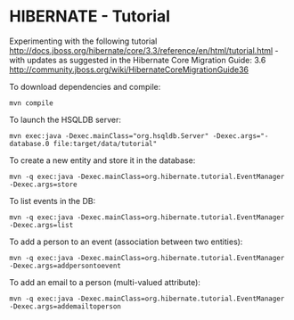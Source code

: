 = HIBERNATE - Tutorial =


Experimenting with the following tutorial
http://docs.jboss.org/hibernate/core/3.3/reference/en/html/tutorial.html - 
with updates as suggested in the Hibernate Core Migration Guide: 3.6
http://community.jboss.org/wiki/HibernateCoreMigrationGuide36

To download dependencies and compile:

<pre>mvn compile</pre>

To launch the HSQLDB server:

<pre>mvn exec:java -Dexec.mainClass="org.hsqldb.Server" -Dexec.args="-database.0 file:target/data/tutorial"</pre>

To create a new entity and store it in the database:

<pre>mvn -q exec:java -Dexec.mainClass=org.hibernate.tutorial.EventManager -Dexec.args=store</pre>

To list events in the DB:

<pre>mvn -q exec:java -Dexec.mainClass=org.hibernate.tutorial.EventManager -Dexec.args=list</pre>

To add a person to an event (association between two entities):

<pre>mvn -q exec:java -Dexec.mainClass=org.hibernate.tutorial.EventManager -Dexec.args=addpersontoevent</pre>

To add an email to a person (multi-valued attribute):

<pre>mvn -q exec:java -Dexec.mainClass=org.hibernate.tutorial.EventManager -Dexec.args=addemailtoperson</pre>
